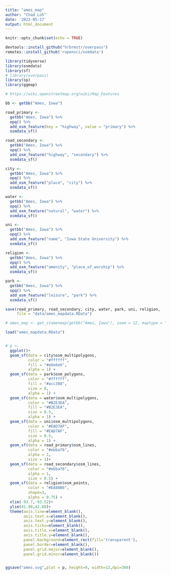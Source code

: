 ```yaml
---
title: "ames_map"
author: "Chad Loh"
date: '2022-05-17'
output: html_document
---
```


```r
knitr::opts_chunk$set(echo = TRUE)
```

```r
devtools::install_github("hrbrmstr/overpass")
remotes::install_github('ropensci/osmdata')
```
```r
library(tidyverse)
library(osmdata)
library(sf)
# library(overpass)
library(sp)
library(ggmap)
```

```r
# https://wiki.openstreetmap.org/wiki/Map_Features

bb <- getbb("Ames, Iowa")

road_primary <- 
  getbb("Ames, Iowa") %>%
  opq() %>%
  add_osm_feature(key = "highway", value = "primary") %>%
  osmdata_sf()

road_secondary <- 
  getbb("Ames, Iowa") %>%
  opq() %>%
  add_osm_feature("highway", "secondary") %>%
  osmdata_sf()

city <- 
  getbb("Ames, Iowa") %>%
  opq() %>%
  add_osm_feature("place", "city") %>%
  osmdata_sf()

water <- 
  getbb("Ames, Iowa") %>%
  opq() %>%
  add_osm_feature("natural", "water") %>%
  osmdata_sf()

uni <- 
  getbb("Ames, Iowa") %>%
  opq() %>%
  add_osm_feature("name", "Iowa State University") %>%
  osmdata_sf()

religion <- 
  getbb("Ames, Iowa") %>%
  opq() %>%
  add_osm_feature("amenity", "place_of_worship") %>%
  osmdata_sf()

park <- 
  getbb("Ames, Iowa") %>%
  opq() %>%
  add_osm_feature("leisure", "park") %>%
  osmdata_sf()

save(road_primary, road_secondary, city, water, park, uni, religion,
     file = "data/ames_mapdata.RData")


```



```r
# ames_map <- get_stamenmap(getbb("Ames, Iowa"), zoom = 12, maptype = "toner-lite")

load("ames_mapdata.RData")


# p <- 
  ggplot()+
  geom_sf(data = city$osm_multipolygons,
          color = "#ffffff",
          fill = "#e6e6e6",
          alpha = 1) +
  geom_sf(data = park$osm_polygons,
          color = "#ffffff",
          fill = "#acc388",
          size = 0,
          alpha = 1) +
  geom_sf(data = water$osm_multipolygons,
          color = "#B2E3EA",
          fill = "#B2E3EA",
          size = 0.5,
          alpha = 1) +
  geom_sf(data = uni$osm_multipolygons,
          color = "#EAD7AF",
          fill = "#EAD7AF",
          size = 0.5,
          alpha = 1) +
  geom_sf(data = road_primary$osm_lines,
          color = "#ebba76",
          alpha = 1,
          size = 1)+
  geom_sf(data = road_secondary$osm_lines,
          color = "#ebba76",
          alpha = 1,
          size = 0.5) +
  geom_sf(data = religion$osm_points,
          color = "#EA80B6",
          shape=3,
          alpha = 0.75) +
  xlim(-93.7,-93.52)+
  ylim(41.98,42.08)+
  theme(axis.line=element_blank(),
        axis.text.x=element_blank(),
        axis.text.y=element_blank(),
        axis.ticks=element_blank(),
        axis.title.x=element_blank(),
        axis.title.y=element_blank(),
        panel.background=element_rect(fill='transparent'),
        panel.border=element_blank(),
        panel.grid.major=element_blank(),
        panel.grid.minor=element_blank())


ggsave("ames.svg",plot = p, height=9, width=12,dpi=300)

```


